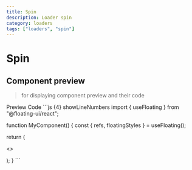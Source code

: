```yaml
---
title: Spin
description: Loader spin
category: loaders
tags: ["loaders", "spin"]
---
```


# Spin

## Component preview

> for displaying component preview and their code

<Tabs defaultValue="preview" className="my-6">
<TabsList>
<TabsTrigger value="preview">Preview</TabsTrigger>
<TabsTrigger value="code">Code</TabsTrigger>
</TabsList>
<TabsContent value="preview">
<ComponentPreview />
</TabsContent>
<TabsContent value="code">
<CollapsibleCodeBlock>
  ```js {4} showLineNumbers
import { useFloating } from "@floating-ui/react";

function MyComponent() {
const { refs, floatingStyles } = useFloating();

return (

<>
  <div ref={refs.setReference} />
  <div ref={refs.setFloating} style={floatingStyles} />
</>
); }
```
</CollapsibleCodeBlock>
</TabsContent>
</Tabs>
